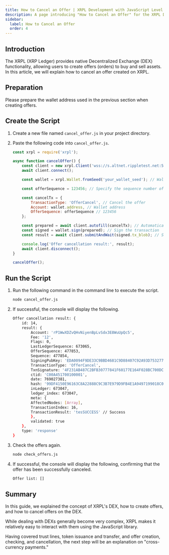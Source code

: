 ```yaml
---
title: How to Cancel an Offer | XRPL Development with JavaScript Level 2
description: A page introducing "How to Cancel an Offer" for the XRPL Development with JavaScript Level 2 curriculum.
sidebar:
  label: How to Cancel an Offer
  order: 4
---
```



## Introduction

The XRPL (XRP Ledger) provides native Decentralized Exchange (DEX) functionality, allowing users to create offers (orders) to buy and sell assets. In this article, we will explain how to cancel an offer created on XRPL.

## Preparation

Please prepare the wallet address used in the previous section when creating offers.

## Create the Script

<Steps>

1. Create a new file named `cancel_offer.js` in your project directory.
2. Paste the following code into `cancel_offer.js`.

    ```javascript
    const xrpl = require('xrpl');

    async function cancelOffer() {
        const client = new xrpl.Client('wss://s.altnet.rippletest.net:51233');
        await client.connect();

        const wallet = xrpl.Wallet.fromSeed('your_wallet_seed'); // Wallet seed

        const offerSequence = 123456; // Specify the sequence number of the offer you want to cancel

        const cancelTx = {
            TransactionType: 'OfferCancel', // Cancel the offer
            Account: wallet.address, // Wallet address
            OfferSequence: offerSequence // 123456
        };

        const prepared = await client.autofill(cancelTx); // Automatically complete the transaction
        const signed = wallet.sign(prepared); // Sign the transaction
        const result = await client.submitAndWait(signed.tx_blob); // Send

        console.log('Offer cancellation result:', result);
        await client.disconnect();
    }

    cancelOffer();
    ```

</Steps>

## Run the Script

<Steps>

1. Run the following command in the command line to execute the script.

    ```bash
    node cancel_offer.js
    ```
    
2. If successful, the console will display the following.

    ```bash
    Offer cancellation result: {
        id: 14,
        result: {
            Account: 'rP1WwXDZvQHvNiyenBpLvSdx3E8WuUpQc5',
            Fee: '12',
            Flags: 0,
            LastLedgerSequence: 673065,
            OfferSequence: 477853,
            Sequence: 477854,
            SigningPubKey: 'EDA0094F9DE33C9BBD4681C9D88407C92A93D7532775B08731572DA419C804BA27',
            TransactionType: 'OfferCancel',
            TxnSignature: '4F231AB487C2BFB30777841F60177E164F028BC700DC8A76845EE90FDF639B491E7C3E23EA0CF7EB7DE9D4C9139059779E0FB3BD2EF59727B6B470CA05EE7506',
            ctid: 'C00A451700100001',
            date: 769027381,
            hash: '99DF4150E96163C8A22888C9C3B7E979D9FB4E1A9497199018C0648B119908F3',
            inLedger: 673047,
            ledger_index: 673047,
            meta: {
            AffectedNodes: [Array],
            TransactionIndex: 16,
            TransactionResult: 'tesSUCCESS' // Success
            },
            validated: true
        },
        type: 'response'
    }
    ```

3. Check the offers again.

    ```bash
    node check_offers.js
    ```
    
4. If successful, the console will display the following, confirming that the offer has been successfully canceled.

    ```bash
    Offer list: []
    ```

</Steps>

## Summary

In this guide, we explained the concept of XRPL's DEX, how to create offers, and how to cancel offers on the DEX.

While dealing with DEXs generally become very complex, XRPL makes it relatively easy to interact with them using the JavaScript library.

Having covered trust lines, token issuance and transfer, and offer creation, checking, and cancellation, the next step will be an explanation on "cross-currency payments."